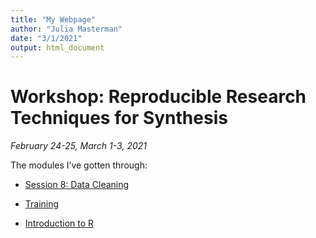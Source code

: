 ```yaml
---
title: "My Webpage"
author: "Julia Masterman"
date: "3/1/2021"
output: html_document
---
```


# Workshop: Reproducible Research Techniques for Synthesis

_February 24-25, March 1-3, 2021_

The modules I've gotten through: 

- [Session 8: Data Cleaning](./Data-Cleaning_Session-8.html)

- [Training](./training_jmasterman.html)

- [Introduction to R](./intro-to-r-markdown.html)